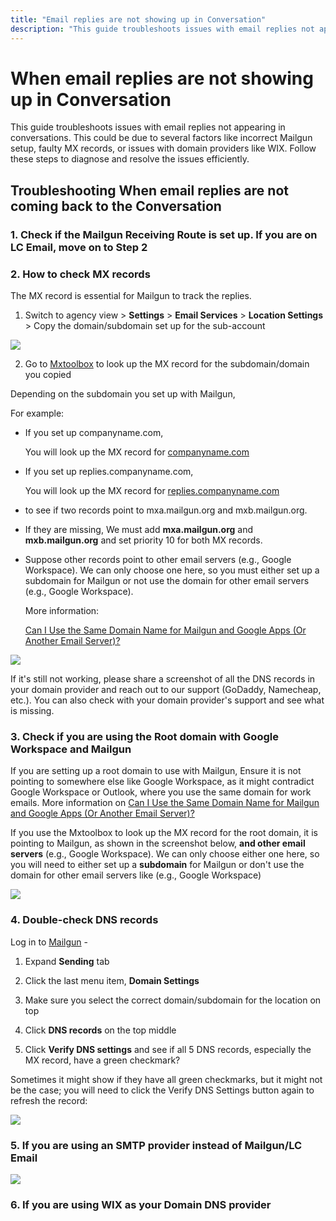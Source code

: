 ```yaml
---
title: "Email replies are not showing up in Conversation"
description: "This guide troubleshoots issues with email replies not appearing in conversations."
---
```

# When email replies are not showing up in Conversation 

This guide troubleshoots issues with email replies not appearing in conversations. This could be due to several factors like incorrect Mailgun setup, faulty MX records, or issues with domain providers like WIX. Follow these steps to diagnose and resolve the issues efficiently.

## Troubleshooting When email replies are not coming back to the Conversation

### 1. Check if the Mailgun Receiving Route is set up. If you are on LC Email, move on to Step 2

### 2. How to check MX records

The MX record is essential for Mailgun to track the replies.

1.  Switch to agency view >  **Settings**  >  **Email Services**  >  **Location Settings**  > Copy the domain/subdomain set up for the sub-account

![](https://s3.amazonaws.com/cdn.freshdesk.com/data/helpdesk/attachments/production/48295303218/original/8zaa0rNf0sA7A3ldRb2wRt09zSrVM3WX2A.png?1682989859)

2. Go to  [Mxtoolbox](https://mxtoolbox.com/)  to look up the MX record for the subdomain/domain you copied

Depending on the subdomain you set up with Mailgun,

For example:

-   If you set up companyname.com,
    
    You will look up the MX record for  [companyname.com](https://companyname.com/)  

-   If you set up replies.companyname.com,
    
    You will look up the MX record for  [replies.companyname.com](https://replies.companyname.com/)
    
-   to see if two records point to mxa.mailgun.org and mxb.mailgun.org.
-   If they are missing, We must add  **mxa.mailgun.org**  and  **mxb.mailgun.org**  and set priority 10 for both MX records.

-   Suppose other records point to other email servers (e.g., Google Workspace). We can only choose one here, so you must either set up a subdomain for Mailgun or not use the domain for other email servers (e.g., Google Workspace).  
      
    More information:  
      
    [Can I Use the Same Domain Name for Mailgun and Google Apps (Or Another Email Server)?](https://help.mailgun.com/hc/en-us/articles/203357040-Can-I-Use-the-Same-Domain-Name-for-Mailgun-and-for-Google-Apps-Or-Another-Email-Server-)  
      
![](https://s3.amazonaws.com/cdn.freshdesk.com/data/helpdesk/attachments/production/48251079728/original/fBLyVnfqnv37W9RkYr0PAEVqAkNim49zHA.png?1663192622)

If it's still not working, please share a screenshot of all the DNS records in your domain provider and reach out to our support (GoDaddy, Namecheap, etc.). You can also check with your domain provider's support and see what is missing.

### 3. Check if you are using the Root domain with Google Workspace and Mailgun

If you are setting up a root domain to use with Mailgun, Ensure it is not pointing to somewhere else like Google Workspace, as it might contradict Google Workspace or Outlook, where you use the same domain for work emails. More information on  [Can I Use the Same Domain Name for Mailgun and Google Apps (Or Another Email Server)?](https://help.mailgun.com/hc/en-us/articles/203357040-Can-I-Use-the-Same-Domain-Name-for-Mailgun-and-for-Google-Apps-Or-Another-Email-Server-)

If you use the Mxtoolbox to look up the MX record for the root domain, it is pointing to Mailgun, as shown in the screenshot below,  **and other email servers**  (e.g., Google Workspace). We can only choose either one here, so you will need to either  set up a  **subdomain**  for Mailgun  or  don't use the domain for other email servers like (e.g., Google Workspace)

![](https://s3.amazonaws.com/cdn.freshdesk.com/data/helpdesk/attachments/production/48107763866/original/OBxD7NRBkPOMYPmvj7pWNfV57ggPm6ziRg.png?1622766183)

### 4. Double-check DNS records

Log in to  [Mailgun](https://login.mailgun.com/login/)  -

1. Expand  **Sending**  tab

2. Click the last menu item,  **Domain Settings**

3. Make sure you select the correct domain/subdomain for the location on top

4. Click  **DNS records**  on the top middle

5. Click  **Verify DNS settings**  and see if all 5 DNS records, especially the MX record, have a green checkmark?

Sometimes it might show if they have all green checkmarks, but it might not be the case; you will need to click the Verify DNS Settings button again to refresh the record:

![](https://s3.amazonaws.com/cdn.freshdesk.com/data/helpdesk/attachments/production/48251079529/original/jolpPUfzuWOXqu0_Kv_SgwB6elgXz8s5Fw.png?1663192446)

### 5. If you are using an SMTP provider instead of Mailgun/LC Email

![](https://s3.amazonaws.com/cdn.freshdesk.com/data/helpdesk/attachments/production/48283738240/original/iuhABh85E9KeBQj_tREvrShtALdHnMmXAA.png?1677272715) 

### 6. If you are using WIX as your Domain DNS provider
